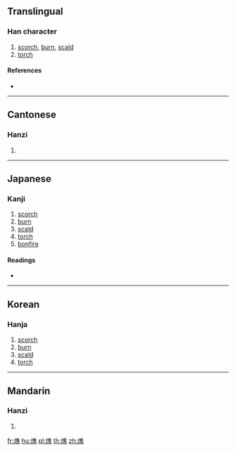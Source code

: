 ==Translingual==

===Han character===
{{Han char|rn=86|rad=火|as=12|sn=16|four=90831|canj=FOGF}}

# [[scorch]], [[burn]], [[scald]]
# [[torch]]

====References====
* {{Han ref|kx=0682.210|dkj=19410|dj=1094.150|hdz=32234.070|uh=71CB|ud=29131|bh=EA4E|bd=59982}}

----

==Cantonese==

===Hanzi===
{{yue-hanzi|jyut=ziu1|y=jiu1}}

# {{defn|lang=yue|sort=火12}}

----

==Japanese==

===Kanji===
{{ja-kanji|grade=|rs=火12}}

# [[scorch]]
# [[burn]]
# [[scald]]
# [[torch]]
# [[bonfire]]

====Readings====
* {{ja-readings|on=[[しょう]] (shō), [[じょう]] (jō), [[せき]] (seki), [[しゃく]] (shaku)|kun=[[たいまつ]] (taimatsu)}}

----

==Korean==

===Hanja===
{{ko-hanja|hangeul=초|eumhun=|rv=cho|mr=ch'o|y=cho}}

# [[scorch]]
# [[burn]]
# [[scald]]
# [[torch]]

----

==Mandarin==

===Hanzi===
{{cmn-hanzi|pin=[[jiāo]] ([[jiao1]])|wg=chiao<sup>1</sup>}}

# {{defn|lang=cmn|sort=火12}}

[[fr:燋]]
[[hu:燋]]
[[pl:燋]]
[[th:燋]]
[[zh:燋]]